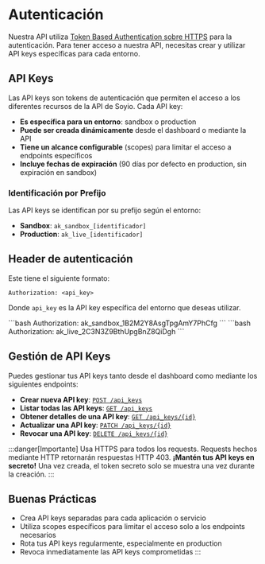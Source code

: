 
# Autenticación

Nuestra API utiliza [Token Based Authentication sobre HTTPS](https://datatracker.ietf.org/doc/html/rfc6750) para la autenticación. Para tener acceso a nuestra API, necesitas crear y utilizar API keys específicas para cada entorno.

## API Keys

Las API keys son tokens de autenticación que permiten el acceso a los diferentes recursos de la API de Soyio. Cada API key:

- **Es específica para un entorno**: sandbox o production
- **Puede ser creada dinámicamente** desde el dashboard o mediante la API
- **Tiene un alcance configurable** (scopes) para limitar el acceso a endpoints específicos
- **Incluye fechas de expiración** (90 días por defecto en production, sin expiración en sandbox)

### Identificación por Prefijo

Las API keys se identifican por su prefijo según el entorno:

- **Sandbox**: `ak_sandbox_[identificador]`
- **Production**: `ak_live_[identificador]`

## Header de autenticación

Este tiene el siguiente formato:

`Authorization: <api_key>`

Donde `api_key` es la API key específica del entorno que deseas utilizar.

<Tabs>
  <TabItem value="sandbox" label="Ejemplo para Sandbox">
    ```bash
    Authorization: ak_sandbox_1B2M2Y8AsgTpgAmY7PhCfg
    ```
  </TabItem>
  <TabItem value="production" label="Ejemplo para Production">
    ```bash
    Authorization: ak_live_2C3N3Z9BthUpgBnZ8QiDgh
    ```
  </TabItem>
</Tabs>


## Gestión de API Keys

Puedes gestionar tus API keys tanto desde el dashboard como mediante los siguientes endpoints:

- **Crear nueva API key**: [`POST /api_keys`](./resources/create-api-key.api.mdx)
- **Listar todas las API keys**: [`GET /api_keys`](./resources/index-api-keys.api.mdx)
- **Obtener detalles de una API key**: [`GET /api_keys/{id}`](./resources/get-api-key.api.mdx)
- **Actualizar una API key**: [`PATCH /api_keys/{id}`](./resources/update-api-key.api.mdx)
- **Revocar una API key**: [`DELETE /api_keys/{id}`](./resources/delete-api-key.api.mdx)

:::danger[Importante]
Usa HTTPS para todos los requests. Requests hechos mediante HTTP retornarán respuestas HTTP 403. **¡Mantén tus API keys en secreto!** Una vez creada, el token secreto solo se muestra una vez durante la creación.
:::

## Buenas Prácticas

- Crea API keys separadas para cada aplicación o servicio
- Utiliza scopes específicos para limitar el acceso solo a los endpoints necesarios
- Rota tus API keys regularmente, especialmente en production
- Revoca inmediatamente las API keys comprometidas
:::
